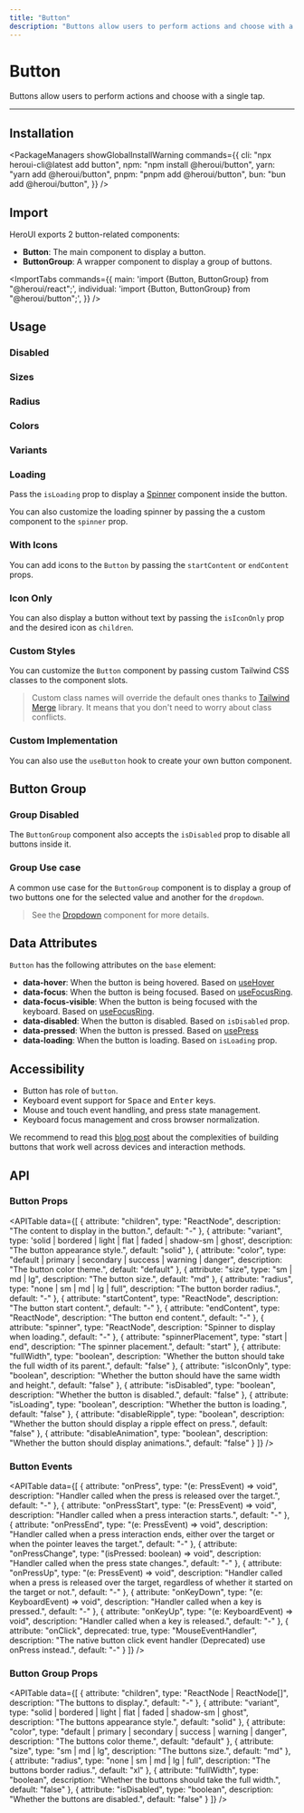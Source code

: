 ```yaml
---
title: "Button"
description: "Buttons allow users to perform actions and choose with a single tap."
---
```



# Button

Buttons allow users to perform actions and choose with a single tap.

<ComponentLinks component="button" reactAriaHook="useButton" />

---

<CarbonAd />

## Installation

<PackageManagers
  showGlobalInstallWarning
  commands={{
    cli: "npx heroui-cli@latest add button",
    npm: "npm install @heroui/button",
    yarn: "yarn add @heroui/button",
    pnpm: "pnpm add @heroui/button",
    bun: "bun add @heroui/button",
  }}
/>

## Import

HeroUI exports 2 button-related components:

- **Button**: The main component to display a button.
- **ButtonGroup**: A wrapper component to display a group of buttons.

<ImportTabs
  commands={{
    main: 'import {Button, ButtonGroup} from "@heroui/react";',
    individual: 'import {Button, ButtonGroup} from "@heroui/button";',
  }}
/>

## Usage

<CodeDemo title="Usage" files={buttonContent.usage} />

### Disabled

<CodeDemo title="Disabled" files={buttonContent.disabled} />

### Sizes

<CodeDemo title="Sizes" files={buttonContent.sizes} />

### Radius

<CodeDemo title="Radius" files={buttonContent.radius} />

### Colors

<CodeDemo title="Colors" files={buttonContent.colors} />

### Variants

<CodeDemo title="Variants" files={buttonContent.variants} />

### Loading

Pass the `isLoading` prop to display a [Spinner](/docs/components/spinner) component inside the button.

<CodeDemo title="Loading" files={buttonContent.loading} />

You can also customize the loading spinner by passing the a custom component to the `spinner` prop.

<CodeDemo title="Custom Loading" files={buttonContent.loadingCustom} />

### With Icons

You can add icons to the `Button` by passing the `startContent` or `endContent` props.

<CodeDemo title="With Icons" files={buttonContent.icons} />

### Icon Only

You can also display a button without text by passing the `isIconOnly` prop and the desired icon as `children`.

<CodeDemo title="With Icons" files={buttonContent.iconOnly} />

### Custom Styles

You can customize the `Button` component by passing custom Tailwind CSS classes to the component slots.

<CodeDemo title="Custom Styles" files={buttonContent.customStyles} />

> Custom class names will override the default ones thanks to [Tailwind Merge](https://github.com/dcastil/tailwind-merge) library. It
> means that you don't need to worry about class conflicts.

### Custom Implementation

You can also use the `useButton` hook to create your own button component.

<CodeDemo
  showPreview={false}
  showOpenInCodeSandbox={false}
  title="Custom Implementation"
  files={buttonContent.customImpl}
/>

## Button Group

<CodeDemo title="Button Group" files={buttonContent.group} />

### Group Disabled

The `ButtonGroup` component also accepts the `isDisabled` prop to disable all buttons inside it.

<CodeDemo title="Group Disabled" files={buttonContent.groupDisabled} />

### Group Use case

A common use case for the `ButtonGroup` component is to display a group of two buttons one for the selected value and another for the `dropdown`.

<CodeDemo title="Group Use case" files={buttonContent.groupUseCase} />

> See the [Dropdown](/docs/components/dropdown) component for more details.

<Spacer y={4} />

## Data Attributes

`Button` has the following attributes on the `base` element:

- **data-hover**:
  When the button is being hovered. Based on [useHover](https://react-spectrum.adobe.com/react-aria/useHover.html)
- **data-focus**:
  When the button is being focused. Based on [useFocusRing](https://react-spectrum.adobe.com/react-aria/useFocusRing.html).
- **data-focus-visible**:
  When the button is being focused with the keyboard. Based on [useFocusRing](https://react-spectrum.adobe.com/react-aria/useFocusRing.html).
- **data-disabled**:
  When the button is disabled. Based on `isDisabled` prop.
- **data-pressed**:
  When the button is pressed. Based on [usePress](https://react-spectrum.adobe.com/react-aria/usePress.html)
- **data-loading**:
  When the button is loading. Based on `isLoading` prop.

<Spacer y={4} />

## Accessibility

- Button has role of `button`.
- Keyboard event support for <Kbd>Space</Kbd> and <Kbd>Enter</Kbd> keys.
- Mouse and touch event handling, and press state management.
- Keyboard focus management and cross browser normalization.

We recommend to read this [blog post](https://react-spectrum.adobe.com/blog/building-a-button-part-1.html) about the complexities of
building buttons that work well across devices and interaction methods.

<Spacer y={4} />

## API

### Button Props

<APITable
  data={[
    {
      attribute: "children",
      type: "ReactNode",
      description: "The content to display in the button.",
      default: "-"
    },
    {
      attribute: "variant",
      type: 'solid | bordered | light | flat | faded | shadow-sm | ghost',
      description: "The button appearance style.",
      default: "solid"
    },
    {
      attribute: "color",
      type: "default | primary | secondary | success | warning | danger",
      description: "The button color theme.",
      default: "default"
    },
    {
      attribute: "size",
      type: "sm | md | lg",
      description: "The button size.",
      default: "md"
    },
    {
      attribute: "radius",
      type: "none | sm | md | lg | full",
      description: "The button border radius.",
      default: "-"
    },
    {
      attribute: "startContent",
      type: "ReactNode",
      description: "The button start content.",
      default: "-"
    },
    {
      attribute: "endContent",
      type: "ReactNode",
      description: "The button end content.",
      default: "-"
    },
    {
      attribute: "spinner",
      type: "ReactNode",
      description: "Spinner to display when loading.",
      default: "-"
    },
    {
      attribute: "spinnerPlacement",
      type: "start | end",
      description: "The spinner placement.",
      default: "start"
    },
    {
      attribute: "fullWidth",
      type: "boolean",
      description: "Whether the button should take the full width of its parent.",
      default: "false"
    },
    {
      attribute: "isIconOnly",
      type: "boolean",
      description: "Whether the button should have the same width and height.",
      default: "false"
    },
    {
      attribute: "isDisabled",
      type: "boolean",
      description: "Whether the button is disabled.",
      default: "false"
    },
    {
      attribute: "isLoading",
      type: "boolean",
      description: "Whether the button is loading.",
      default: "false"
    },
    {
      attribute: "disableRipple",
      type: "boolean",
      description: "Whether the button should display a ripple effect on press.",
      default: "false"
    },
    {
      attribute: "disableAnimation",
      type: "boolean",
      description: "Whether the button should display animations.",
      default: "false"
    }
  ]}
/>

### Button Events

<APITable
  data={[
    {
      attribute: "onPress",
      type: "(e: PressEvent) => void",
      description: "Handler called when the press is released over the target.",
      default: "-"
    },
    {
      attribute: "onPressStart",
      type: "(e: PressEvent) => void",
      description: "Handler called when a press interaction starts.",
      default: "-"
    },
    {
      attribute: "onPressEnd",
      type: "(e: PressEvent) => void",
      description: "Handler called when a press interaction ends, either over the target or when the pointer leaves the target.",
      default: "-"
    },
    {
      attribute: "onPressChange",
      type: "(isPressed: boolean) => void",
      description: "Handler called when the press state changes.",
      default: "-"
    },
    {
      attribute: "onPressUp",
      type: "(e: PressEvent) => void",
      description: "Handler called when a press is released over the target, regardless of whether it started on the target or not.",
      default: "-"
    },
    {
      attribute: "onKeyDown",
      type: "(e: KeyboardEvent) => void",
      description: "Handler called when a key is pressed.",
      default: "-"
    },
    {
      attribute: "onKeyUp",
      type: "(e: KeyboardEvent) => void",
      description: "Handler called when a key is released.",
      default: "-"
    },
    {
      attribute: "onClick",
      deprecated: true,
      type: "MouseEventHandler",
      description: "The native button click event handler (Deprecated) use onPress instead.",
      default: "-"
    }
  ]}
/>

### Button Group Props

<APITable
  data={[
    {
      attribute: "children",
      type: "ReactNode | ReactNode[]",
      description: "The buttons to display.",
      default: "-"
    },
    {
      attribute: "variant",
      type: "solid | bordered | light | flat | faded | shadow-sm | ghost",
      description: "The buttons appearance style.",
      default: "solid"
    },
    {
      attribute: "color",
      type: "default | primary | secondary | success | warning | danger",
      description: "The buttons color theme.",
      default: "default"
    },
    {
      attribute: "size",
      type: "sm | md | lg",
      description: "The buttons size.",
      default: "md"
    },
    {
      attribute: "radius",
      type: "none | sm | md | lg | full",
      description: "The buttons border radius.",
      default: "xl"
    },
    {
      attribute: "fullWidth",
      type: "boolean",
      description: "Whether the buttons should take the full width.",
      default: "false"
    },
    {
      attribute: "isDisabled",
      type: "boolean",
      description: "Whether the buttons are disabled.",
      default: "false"
    }
  ]}
/>
